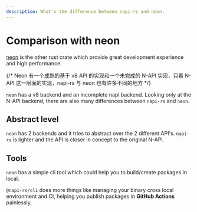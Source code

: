 ```yaml
---
description: What's the difference between napi-rs and neon.
---
```


# Comparison with neon

[neon](https://neon-bindings.com/) is the other rust crate which provide great development experience and high performance.

{/* Neon 有一个成熟的基于 v8 API 的实现和一个未完成的 N-API 实现，只看 N-API 这一层面的实现，napi-rs 与 neon 也有许多不同的地方 */}

`neon` has a v8 backend and an incomplete napi backend. Looking only at the N-API backend, there are also many differences between `napi-rs` and `neon`.

## Abstract level

`neon` has 2 backends and it tries to abstract over the 2 different API's.
`napi-rs` is lighter and the API is closer in concept to the original N-API.

## Tools

`neon` has a simple cli tool which could help you to build/create packages in local.

`@napi-rs/cli` does more things like managing your binary cross local environment and CI, helping you publish packages in **GitHub Actions** painlessly.
